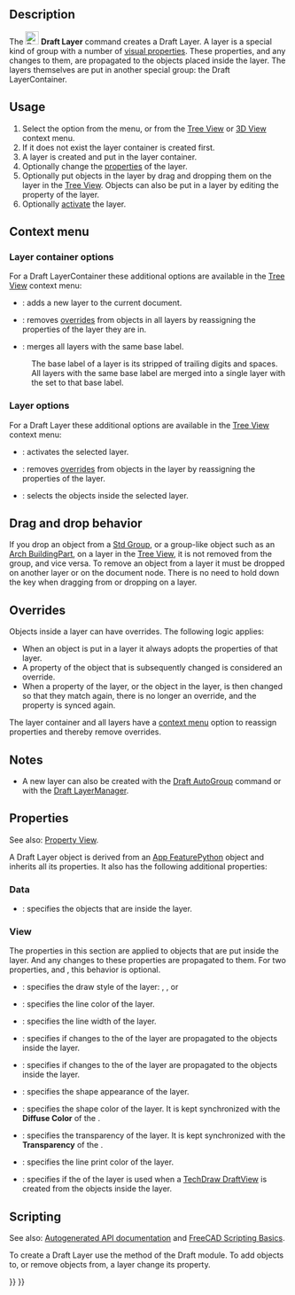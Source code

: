 <languages/>
<translate>

<!--T:1-->
{{Docnav
|[[Draft_ToggleGrid|ToggleGrid]]
|[[Draft_LayerManager|LayerManager]]
|[[Draft_Workbench|Draft]]
|IconL=Draft_ToggleGrid.svg
|IconR=Draft_LayerManager.svg
|IconC=Workbench_Draft.svg
}}

<!--T:2-->
{{GuiCommand
|Name=Draft Layer
|MenuLocation=Utilities → New Layer
|Workbenches=[[Draft_Workbench|Draft]]
|Version=0.19
|SeeAlso=[[Draft_AutoGroup|Draft AutoGroup]], [[Draft_LayerManager|Draft LayerManager]]
}}

==Description== <!--T:3-->

<!--T:4-->
The [[Image:Draft_Layer.svg|24px]] '''Draft Layer''' command creates a Draft Layer. A layer is a special kind of group with a number of [[#View|visual properties]]. These properties, and any changes to them, are propagated to the objects placed inside the layer. The layers themselves are put in another special group: the Draft LayerContainer.

==Usage== <!--T:6-->

<!--T:7-->
# Select the {{MenuCommand|Utilities → [[Image:Draft_Layer.svg|16px]] New Layer}} option from the menu, or from the [[Tree_View|Tree View]] or [[3D_View|3D View]] context menu.
# If it does not exist the layer container is created first.
# A layer is created and put in the layer container.
# Optionally change the [[#Properties|properties]] of the layer.
# Optionally put objects in the layer by drag and dropping them on the layer in the [[Tree_View|Tree View]]. Objects can also be put in a layer by editing the {{PropertyData|Group}} property of the layer.
# Optionally [[#Layer_options|activate]] the layer.

== Context menu == <!--T:16-->

=== Layer container options === <!--T:17-->

<!--T:18-->
For a Draft LayerContainer these additional options are available in the [[Tree_View|Tree View]] context menu:

<!--T:19-->
* {{MenuCommand|[[Image:Draft_NewLayer.svg|16px]] Add New Layer}}: adds a new layer to the current document.
* {{MenuCommand|[[Image:Draft_SetStyle.svg|16px]] Reassign Properties of All Layers}}: removes [[#Overrides|overrides]] from objects in all layers by reassigning the properties of the layer they are in. {{Version|1.1}}
* {{MenuCommand|[[Image:Draft_Layers.svg|16px]] Merge Layer Duplicates}}: merges all layers with the same base label.
: The base label of a layer is its {{PropertyData|Label}} stripped of trailing digits and spaces. All layers with the same base label are merged into a single layer with the {{PropertyData|Label}} set to that base label.

=== Layer options === <!--T:20-->

<!--T:21-->
For a Draft Layer these additional options are available in the [[Tree_View|Tree View]] context menu:

<!--T:22-->
* {{MenuCommand|[[Image:button_right.svg|16px]] [[Draft_AutoGroup|Activate Layer]]}}: activates the selected layer.
* {{MenuCommand|[[Image:Draft_SetStyle.svg|16px]] Reassign Properties of Layer}}: removes [[#Overrides|overrides]] from objects in the layer by reassigning the properties of the layer. {{Version|1.1}}
* {{MenuCommand|[[Image:Draft_SelectGroup.svg|16px]] [[Draft_SelectGroup|Select Layer Contents]]}}: selects the objects inside the selected layer.

== Drag and drop behavior == <!--T:34-->

<!--T:35-->
{{Version|0.21}}

<!--T:36-->
If you drop an object from a [[Std_Group|Std Group]], or a group-like object such as an [[Arch_BuildingPart|Arch BuildingPart]], on a layer in the [[Tree_View|Tree View]], it is not removed from the group, and vice versa. To remove an object from a layer it must be dropped on another layer or on the document node. There is no need to hold down the {{KEY|Ctrl}} key when dragging from or dropping on a layer.

== Overrides == <!--T:37-->

<!--T:38-->
{{Version|1.1}}

<!--T:39-->
Objects inside a layer can have overrides. The following logic applies:
* When an object is put in a layer it always adopts the properties of that layer.
* A property of the object that is subsequently changed is considered an override.
* When a property of the layer, or the object in the layer, is then changed so that they match again, there is no longer an override, and the property is synced again.

<!--T:40-->
The layer container and all layers have a [[#Context_menu|context menu]] option to reassign properties and thereby remove overrides.

== Notes == <!--T:23-->

<!--T:15-->
* A new layer can also be created with the [[Draft_AutoGroup|Draft AutoGroup]] command or with the [[Draft_LayerManager|Draft LayerManager]].

== Properties == <!--T:8-->

<!--T:24-->
See also: [[Property_View|Property View]].

<!--T:25-->
A Draft Layer object is derived from an [[App_FeaturePython|App FeaturePython]] object and inherits all its properties. It also has the following additional properties:

=== Data === <!--T:26-->

<!--T:27-->
{{TitleProperty|Layer}}

<!--T:9-->
* {{PropertyData|Group|LinkList}}: specifies the objects that are inside the layer.

=== View === <!--T:28-->

<!--T:29-->
{{TitleProperty|Layer}}

<!--T:30-->
The properties in this section are applied to objects that are put inside the layer. And any changes to these properties are propagated to them. For two properties, {{PropertyView|Line Color}} and {{PropertyView|Shape Color}}, this behavior is optional.

<!--T:31-->
* {{PropertyView|Draw Style|Enumeration}}: specifies the draw style of the layer: {{value|Solid}}, {{value|Dashed}}, {{value|Dotted}} or {{value|Dashdot}}
* {{PropertyView|Line Color|Color}}: specifies the line color of the layer.
* {{PropertyView|Line Width|Float}}: specifies the line width of the layer.
* {{PropertyView|Override Line Color Children|Bool}}: specifies if changes to the {{PropertyView|Line Color}} of the layer are propagated to the objects inside the layer.
* {{PropertyView|Override Shape Appearance Children|Bool}}: specifies if changes to the {{PropertyView|Shape Appearance}} of the layer are propagated to the objects inside the layer. {{Version|1.0}}
* {{PropertyView|Shape Appearance|MaterialList}}: specifies the shape appearance of the layer. {{Version|1.0}}
* {{PropertyView|Shape Color|Color|hidden}}: specifies the shape color of the layer. It is kept synchronized with the '''Diffuse Color''' of the {{PropertyView|Shape Appearance}}.
* {{PropertyView|Transparency|Percent}}: specifies the transparency of the layer. It is kept synchronized with the '''Transparency''' of the {{PropertyView|Shape Appearance}}.

<!--T:32-->
{{TitleProperty|Print}}

<!--T:33-->
* {{PropertyView|Line Print Color|Color}}: specifies the line print color of the layer.
* {{PropertyView|Use Print Color|Bool}}: specifies if the {{PropertyView|Line Print Color|}} of the layer is used when a [[TechDraw_DraftView|TechDraw DraftView]] is created from the objects inside the layer.

== Scripting == <!--T:12-->

<!--T:13-->
See also: [https://freecad.github.io/SourceDoc/ Autogenerated API documentation] and [[FreeCAD_Scripting_Basics|FreeCAD Scripting Basics]].

<!--T:14-->
To create a Draft Layer use the {{incode|make_layer}} method of the Draft module. To add objects to, or remove objects from, a layer change its {{incode|Group}} property.

</translate>
{{Code|code=
import FreeCAD as App
import Draft

doc = App.newDocument()

layer = Draft.make_layer(line_color=(1.0, 0.0, 0.0, 0.0),
                         shape_color=(1.0, 1.0, 0.0, 0.0))

polygon1 = Draft.make_polygon(5, radius=1000)
polygon2 = Draft.make_polygon(3, radius=500)
polygon3 = Draft.make_polygon(6, radius=220)
layer.Group = [polygon1, polygon2, polygon3]

doc.recompute()
}}
<translate>


<!--T:10-->
{{Docnav
|[[Draft_ToggleGrid|ToggleGrid]]
|[[Draft_LayerManager|LayerManager]]
|[[Draft_Workbench|Draft]]
|IconL=Draft_ToggleGrid.svg
|IconR=Draft_LayerManager.svg
|IconC=Workbench_Draft.svg
}}

</translate>
{{Draft Tools navi{{#translation:}}}}
{{Userdocnavi{{#translation:}}}}